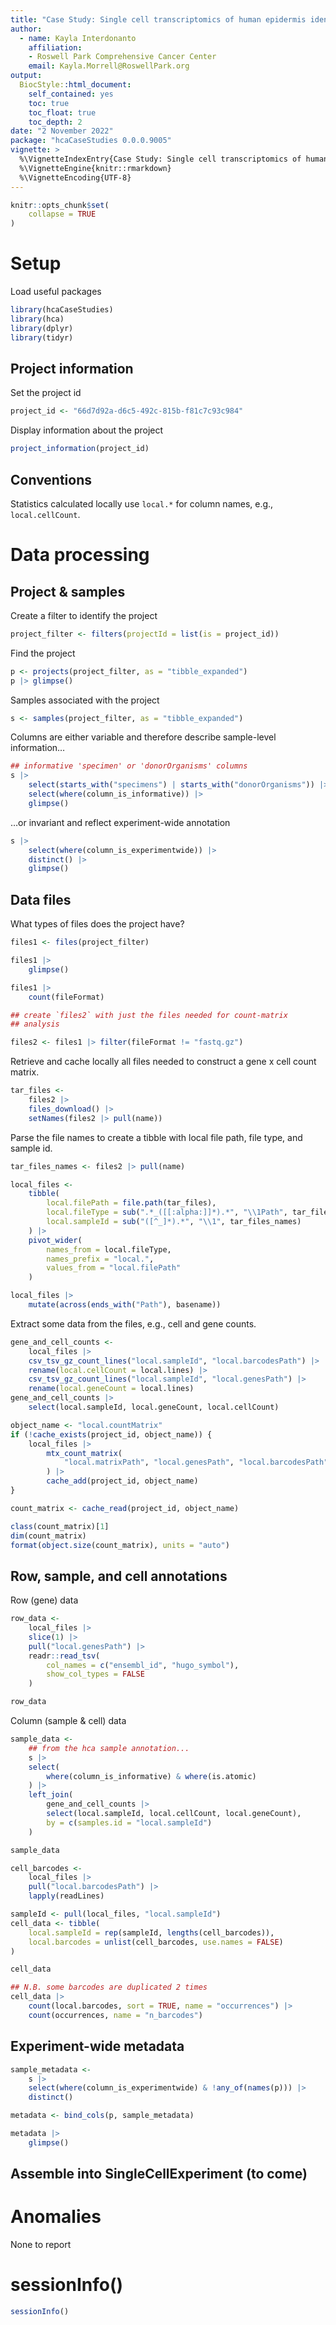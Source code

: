 ```yaml
---
title: "Case Study: Single cell transcriptomics of human epidermis identifies basal stem cell transition states"
author:
  - name: Kayla Interdonanto
    affiliation:
    - Roswell Park Comprehensive Cancer Center
    email: Kayla.Morrell@RoswellPark.org
output:
  BiocStyle::html_document:
    self_contained: yes
    toc: true
    toc_float: true
    toc_depth: 2
date: "2 November 2022"
package: "hcaCaseStudies 0.0.0.9005"
vignette: >
  %\VignetteIndexEntry{Case Study: Single cell transcriptomics of human epidermis identifies basal stem cell transition states }
  %\VignetteEngine{knitr::rmarkdown}
  %\VignetteEncoding{UTF-8}
---
```


```r
knitr::opts_chunk$set(
    collapse = TRUE
)
```

# Setup

Load useful packages

```r
library(hcaCaseStudies)
library(hca)
library(dplyr)
library(tidyr)
```

## Project information

Set the project id

```r
project_id <- "66d7d92a-d6c5-492c-815b-f81c7c93c984"
```

Display information about the project

```r
project_information(project_id)
```

## Conventions

Statistics calculated locally use `local.*` for column names, e.g.,
`local.cellCount`.

# Data processing

## Project & samples

Create a filter to identify the project

```r
project_filter <- filters(projectId = list(is = project_id))
```

Find the project

```r
p <- projects(project_filter, as = "tibble_expanded")
p |> glimpse()
```

Samples associated with the project

```r
s <- samples(project_filter, as = "tibble_expanded")
```

Columns are either variable and therefore describe sample-level
information...

```r
## informative 'specimen' or 'donorOrganisms' columns
s |>
    select(starts_with("specimens") | starts_with("donorOrganisms")) |>
    select(where(column_is_informative)) |>
    glimpse()
```

...or invariant and reflect experiment-wide annotation

```r
s |>
    select(where(column_is_experimentwide)) |>
    distinct() |>
    glimpse()
```

## Data files

What types of files does the project have?

```r
files1 <- files(project_filter)

files1 |>
    glimpse()

files1 |>
    count(fileFormat)

## create `files2` with just the files needed for count-matrix
## analysis

files2 <- files1 |> filter(fileFormat != "fastq.gz") 
```

Retrieve and cache locally all files needed to construct a gene x cell
count matrix.

```r
tar_files <-
    files2 |>
    files_download() |>
    setNames(files2 |> pull(name))
```

Parse the file names to create a tibble with local file path, file type, and
sample id.

```r
tar_files_names <- files2 |> pull(name)

local_files <- 
    tibble(
        local.filePath = file.path(tar_files),
        local.fileType = sub(".*_([[:alpha:]]*).*", "\\1Path", tar_files_names),
        local.sampleId = sub("([^_]*).*", "\\1", tar_files_names)
    ) |>
    pivot_wider(
        names_from = local.fileType,
        names_prefix = "local.",
        values_from = "local.filePath"
    )

local_files |>
    mutate(across(ends_with("Path"), basename))
```

Extract some data from the files, e.g., cell and gene counts.

```r
gene_and_cell_counts <-
    local_files |>
    csv_tsv_gz_count_lines("local.sampleId", "local.barcodesPath") |>
    rename(local.cellCount = local.lines) |>
    csv_tsv_gz_count_lines("local.sampleId", "local.genesPath") |>
    rename(local.geneCount = local.lines)
gene_and_cell_counts |>
    select(local.sampleId, local.geneCount, local.cellCount)
```

```r
object_name <- "local.countMatrix"
if (!cache_exists(project_id, object_name)) {
    local_files |>
        mtx_count_matrix(
            "local.matrixPath", "local.genesPath", "local.barcodesPath"
        ) |>
        cache_add(project_id, object_name)
}

count_matrix <- cache_read(project_id, object_name)

class(count_matrix)[1]
dim(count_matrix)
format(object.size(count_matrix), units = "auto")
```

## Row, sample, and cell annotations

Row (gene) data

```r
row_data <-
    local_files |>
    slice(1) |>
    pull("local.genesPath") |>
    readr::read_tsv(
        col_names = c("ensembl_id", "hugo_symbol"),
        show_col_types = FALSE
    )

row_data
```

Column (sample & cell) data

```r
sample_data <-
    ## from the hca sample annotation...
    s |>
    select(
        where(column_is_informative) & where(is.atomic)
    ) |>
    left_join(
        gene_and_cell_counts |>
        select(local.sampleId, local.cellCount, local.geneCount),
        by = c(samples.id = "local.sampleId")
    )

sample_data
```

```r
cell_barcodes <- 
    local_files |>
    pull("local.barcodesPath") |>
    lapply(readLines)

sampleId <- pull(local_files, "local.sampleId")
cell_data <- tibble(
    local.sampleId = rep(sampleId, lengths(cell_barcodes)),
    local.barcodes = unlist(cell_barcodes, use.names = FALSE)
)

cell_data

## N.B. some barcodes are duplicated 2 times
cell_data |>
    count(local.barcodes, sort = TRUE, name = "occurrences") |>
    count(occurrences, name = "n_barcodes")
```

## Experiment-wide metadata

```r
sample_metadata <-
    s |>
    select(where(column_is_experimentwide) & !any_of(names(p))) |>
    distinct()

metadata <- bind_cols(p, sample_metadata)

metadata |>
    glimpse()
```

## Assemble into SingleCellExperiment (to come)

# Anomalies

None to report

# sessionInfo() {.unnumbered}

```r
sessionInfo()
```
